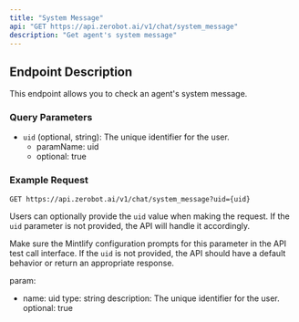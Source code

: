 ```yaml
---
title: "System Message"
api: "GET https://api.zerobot.ai/v1/chat/system_message"
description: "Get agent's system message"
---
```


## Endpoint Description

This endpoint allows you to check an agent's system message.

### Query Parameters

- `uid` (optional, string): The unique identifier for the user.
  - paramName: uid
  - optional: true

### Example Request

`GET https://api.zerobot.ai/v1/chat/system_message?uid={uid}`

Users can optionally provide the `uid` value when making the request. If the `uid` parameter is not provided, the API will handle it accordingly.

Make sure the Mintlify configuration prompts for this parameter in the API test call interface. If the `uid` is not provided, the API should have a default behavior or return an appropriate response.

param:

- name: uid
  type: string
  description: The unique identifier for the user.
  optional: true
